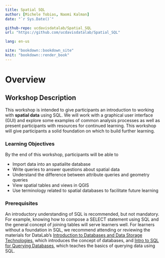 ```yaml
---
title: Spatial SQL
author: [Michele Tobias, Naomi Kalman]
date: "`r Sys.Date()`"

github-repo: ucdavisdatalab/Spatial_SQL
url: "https://github.com/ucdavisdatalab/Spatial_SQL"

lang: en-us

site: "bookdown::bookdown_site"
knit: "bookdown::render_book"
---
```


# Overview {-}

## Workshop Description

This workshop is intended to give participants an introduction to working with **spatial data** using SQL. We will work with a graphical user interface (GUI) and explore some examples of common analysis processes as well as present participants with resources for continued learning. This workshop will give participants a solid foundation on which to build further learning.

### Learning Objectives

By the end of this workshop, participants will be able to

* Import data into an spatialite database
* Write queries to answer questions about spatial data
* Understand the difference between attribute queries and geometry queries
* View spatial tables and views in QGIS
* Use terminology related to spatial databases to facilitate future learning

### Prerequisites

An introductory understanding of SQL is recommended, but not mandatory. For example, knowing how to compose a SELECT statement using SQL and the general concept of joining tables will serve learners well. For learners without a foundation in SQL, we recommend attending or reviewing the materials for DataLab's [Introduction to Databases and Data Storage Technologies](https://ucdavisdatalab.github.io/workshop_intro_to_databases/), which introduces the concept of databases, and [Intro to SQL for Querying Databases](https://ucdavisdatalab.github.io/workshop_intro_to_sql/), which teaches the basics of querying data using SQL.

